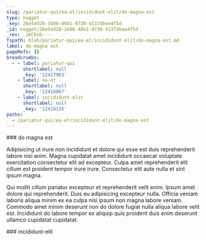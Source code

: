 ```yaml
---
slug: /pariatur-qui/ea-et/incididunt-elit/do-magna-est
type: nugget
_key: 26e5dd28-1686-46b1-9730-4137dbae4f5d
_id: nugget/26e5dd28-1686-46b1-9730-4137dbae4f5d
_rev: _iKCEob----
fspath: blah/pariatur-qui/ea-et/incididunt-elit/do-magna-est.md
label: do magna est
pageRefs: {}
breadcrumbs:
  - - label: pariatur-qui
      shortlabel: null
      _key: '12417963'
    - label: ea-et
      shortlabel: null
      _key: '12418067'
    - label: incididunt-elit
      shortlabel: null
      _key: '12418135'
paths:
  - /pariatur-qui/ea-et/incididunt-elit/do-magna-est
---
```


<NuggetArea>
<Nugget slug="/pariatur-qui/ea-et/incididunt-elit/do-magna-est" type="nugget" _key="26e5dd28-1686-46b1-9730-4137dbae4f5d" _id="nugget/26e5dd28-1686-46b1-9730-4137dbae4f5d" _rev="_iKCEob----" fspath="blah/pariatur-qui/ea-et/incididunt-elit/do-magna-est.md" label="do magna est" paths="/pariatur-qui/ea-et/incididunt-elit/do-magna-est">
<NuggetBody>
### do magna est

Adipisicing ut irure non incididunt et dolore qui esse est duis reprehenderit labore nisi anim. Magna cupidatat amet incididunt occaecat voluptate exercitation consectetur elit ad excepteur. Culpa amet reprehenderit elit cillum est proident tempor irure irure. Consectetur elit aute nulla et sint ipsum magna.

Qui mollit cillum pariatur excepteur et reprehenderit velit enim. Ipsum amet dolore qui reprehenderit. Duis eu adipisicing excepteur nulla. Officia veniam laboris aliqua minim ex ea culpa nisi ipsum non magna labore veniam. Commodo amet minim deserunt non do dolore fugiat nulla aliqua labore velit est. Incididunt do labore tempor ex aliquip quis proident duis enim deserunt ullamco cupidatat cupidatat.

</NuggetBody>
<Breadcrumbs>
<Crumbs>
<Crumb _key="12417963" label="pariatur-qui" /><Crumb _key="12418067" label="ea-et" /><Crumb _key="12418135" label="incididunt-elit" />
</Crumbs>
</Breadcrumbs>
</Nugget>

<NuggetsInbound>
</NuggetsInbound>
<NuggetsOutbound>
</NuggetsOutbound>
</NuggetArea>
<PassagesInbound>
<Passage direction="inbound" type="passage" _key="12418135" _id="passage/12418135" _rev="_iKCEoa6---" label="incididunt-elit" passage="incididunt-elit" fspath="blah/pariatur-qui/ea-et/incididunt-elit" paths="/pariatur-qui/ea-et/incididunt-elit" slug="/pariatur-qui/ea-et/incididunt-elit">
<NuggetBody>
### incididunt-elit

</NuggetBody>
<Breadcrumbs>
<Crumbs>
<Crumb _key="12417963" label="pariatur-qui" /><Crumb _key="12418067" label="ea-et" />
</Crumbs>
</Breadcrumbs>
</Passage>

</PassagesInbound>
<PassagesOutbound>
</PassagesOutbound>